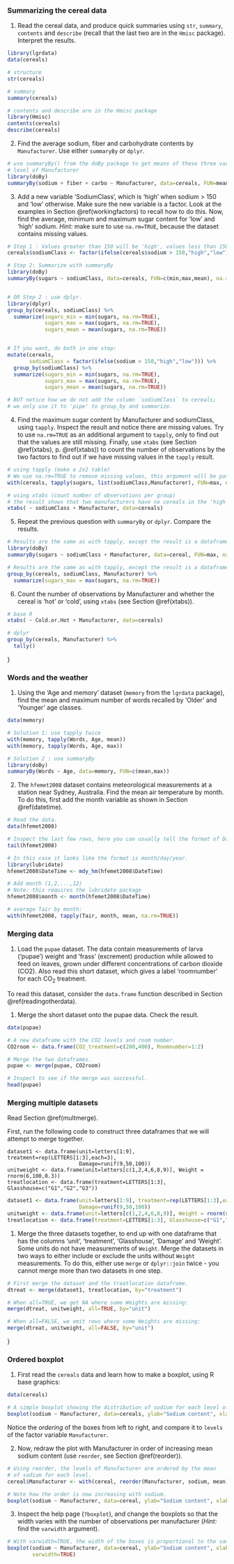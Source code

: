 


### Summarizing the cereal data

1. Read the cereal data, and produce quick summaries using `str`, `summary`,  `contents` and `describe` (recall that the last two are in the `Hmisc` package). Interpret the results.

```r
library(lgrdata)
data(cereals)

# structure
str(cereals)

# summary
summary(cereals)

# contents and describe are in the Hmisc package
library(Hmisc)
contents(cereals)
describe(cereals)
```



2. Find the average sodium, fiber and carbohydrate contents by `Manufacturer`. Use either `summaryBy` or `dplyr`.
```r
# use summaryBy() from the doBy package to get means of these three variables by every
# level of Manufacturer
library(doBy)
summaryBy(sodium + fiber + carbo ~ Manufacturer, data=cereals, FUN=mean)
```


3. Add a new variable 'SodiumClass', which is 'high' when sodium > 150 and 'low' otherwise. Make sure the new variable is a factor. Look at the examples in Section  \@ref(workingfactors) to recall how to do this. Now, find the average, minimum and maximum sugar content for 'low' and 'high' sodium. *Hint:* make sure to use `na.rm=TRUE`, because the dataset contains missing values.
```r
# Step 1 : Values greater than 150 will be 'high', values less than 150 'low'
cereals$sodiumClass <- factor(ifelse(cereals$sodium > 150,"high","low"))

# Step 2: Summarize with summaryBy
library(doBy)
summaryBy(sugars ~ sodiumClass, data=cereals, FUN=c(min,max,mean), na.rm=TRUE)


# OR Step 2 : use dplyr.
library(dplyr)
group_by(cereals, sodiumClass) %>%
  summarize(sugars_min = min(sugars, na.rm=TRUE),
            sugars_max = max(sugars, na.rm=TRUE),
            sugars_mean = mean(sugars, na.rm=TRUE))


# If you want, do both in one step:
mutate(cereals, 
       sodiumClass = factor(ifelse(sodium > 150,"high","low"))) %>% 
  group_by(sodiumClass) %>%
  summarize(sugars_min = min(sugars, na.rm=TRUE),
            sugars_max = max(sugars, na.rm=TRUE),
            sugars_mean = mean(sugars, na.rm=TRUE))

# BUT notice how we do not add the column `sodiumClass` to cereals;
# we only use it to 'pipe' to group_by and summarize.

```


4. Find the maximum sugar content by Manufacturer and sodiumClass, using `tapply`. Inspect the result and notice there are missing values. Try to use `na.rm=TRUE` as an additional argument to `tapply`, only to find out that the values are still missing. Finally, use `xtabs` (see Section  \@ref(xtabs), p.  \@ref(xtabs)) to count the number of observations by the two factors to find out if we have missing values in the `tapply` result.

```r
# using tapply (make a 2x2 table)
# We use na.rm=TRUE to remove missing values, this argument will be passed to max()
with(cereals, tapply(sugars, list(sodiumClass,Manufacturer), FUN=max, na.rm=TRUE))

# using xtabs (count number of observations per group)
# the result shows that two manufacturers have no cereals in the 'high' sodium class
xtabs( ~ sodiumClass + Manufacturer, data=cereals)
```

5. Repeat the previous question with `summaryBy` or `dplyr`. Compare the results.

```r
# Results are the same as with tapply, except the result is a dataframe, not a 2x2 table.
library(doBy)
summaryBy(sugars ~ sodiumClass + Manufacturer, data=cereal, FUN=max, na.rm=TRUE)

# Results are the same as with tapply, except the result is a dataframe, not a 2x2 table.
group_by(cereals, sodiumClass, Manufacturer) %>% 
  summarize(sugars_max = max(sugars, na.rm=TRUE))
```

6. Count the number of observations by Manufacturer and whether the cereal is 'hot' or 'cold', using `xtabs` (see Section  \@ref(xtabs)).

```r
# base R
xtabs( ~ Cold.or.Hot + Manufacturer, data=cereals)

# dplyr
group_by(cereals, Manufacturer) %>%
  tally()
```


}


### Words and the weather

1. Using the 'Age and memory' dataset (`memory` from the `lgrdata` package), find the mean and maximum number of words recalled by 'Older' and 'Younger' age classes.

```r
data(memory)

# Solution 1: use tapply twice
with(memory, tapply(Words, Age, mean))
with(memory, tapply(Words, Age, max))

# Solution 2 : use summaryBy
library(doBy)
summaryBy(Words ~ Age, data=memory, FUN=c(mean,max))
```

2. The `hfemet2008` dataset contains meteorological measurements at a station near Sydney, Australia. Find the mean air temperature by month. To do this, first add the month variable as shown in Section  \@ref(datetime).

```r
# Read the data.
data(hfemet2008)

# Inspect the last few rows, here you can usually tell the format of DateTime
tail(hfemet2008)

# In this case it looks like the format is month/day/year.
library(lubridate)
hfemet2008$DateTime <- mdy_hm(hfemet2008$DateTime)

# Add month (1,2,...,12)
# Note: this requires the lubridate package
hfemet2008$month <- month(hfemet2008$DateTime)

# average Tair by month:
with(hfemet2008, tapply(Tair, month, mean, na.rm=TRUE))
```


### Merging data


1. Load the `pupae` dataset. The data contain measurements of larva ('pupae') weight and 'frass' (excrement) production while allowed to feed on leaves, grown under different concentrations of carbon dioxide (CO2). Also read this short dataset, which gives a label 'roomnumber' for each CO$_2$ treatment.

\begin{verbatim}
|CO2_treatment |Roomnumber  |
|-------------:|-----------:|
|280           |1           |
|400           |2           |
\end{verbatim}

To read this dataset, consider the `data.frame` function described in Section  \@ref(readingotherdata).

1. Merge the short dataset onto the pupae data. Check the result.

```r
data(pupae)

# A new dataframe with the CO2 levels and room number.
CO2room <- data.frame(CO2_treatment=c(280,400), Roomnumber=1:2)

# Merge the two dataframes.
pupae <- merge(pupae, CO2room)

# Inspect to see if the merge was successful.
head(pupae)
```



### Merging multiple datasets

Read Section  \@ref(multmerge).

First, run the following code to construct three dataframes that we will attempt to merge together.

```
dataset1 <- data.frame(unit=letters[1:9], treatment=rep(LETTERS[1:3],each=3),
                       Damage=runif(9,50,100))
unitweight <- data.frame(unit=letters[c(1,2,4,6,8,9)], Weight = rnorm(6,100,0.3))
treatlocation <- data.frame(treatment=LETTERS[1:3], Glasshouse=c("G1","G2","G3"))
```

```r
dataset1 <- data.frame(unit=letters[1:9], treatment=rep(LETTERS[1:3],each=3),
                       Damage=runif(9,50,100))
unitweight <- data.frame(unit=letters[c(1,2,4,6,8,9)], Weight = rnorm(6,100,0.3))
treatlocation <- data.frame(treatment=LETTERS[1:3], Glasshouse=c("G1","G2","G3"))
```


1. Merge the three datasets together, to end up with one dataframe that has the columns 'unit', 'treatment', 'Glasshouse', 'Damage' and 'Weight'. Some units do not have measurements of `Weight`. Merge the datasets in two ways to either include or exclude the units without `Weight` measurements. To do this, either use `merge` or `dplyr::join` twice - you cannot merge more than two datasets in one step.

```r
# First merge the dataset and the treatlocation dataframe.
dtreat <- merge(dataset1, treatlocation, by="treatment")

# When all=TRUE, we get NA where some Weights are missing:
merge(dtreat, unitweight, all=TRUE, by="unit")

# When all=FALSE, we omit rows where some Weights are missing:
merge(dtreat, unitweight, all=FALSE, by="unit")

```

}


### Ordered boxplot

1. First read the `cereals` data and learn how to make a boxplot, using R base graphics:

```r
data(cereals)

# A simple boxplot showing the distribution of sodium for each level of Manufacturer.
boxplot(sodium ~ Manufacturer, data=cereals, ylab="Sodium content", xlab="Manufacturer")
```

Notice the *ordering* of the boxes from left to right, and compare it to `levels` of the factor variable `Manufacturer`.


2. Now, redraw the plot with Manufacturer in order of increasing mean sodium content (use `reorder`, see Section  \@ref(reorder)).

```r
# Using reorder, the levels of Manufacturer are ordered by the mean 
# of sodium for each level.
cereal$Manufacturer <- with(cereal, reorder(Manufacturer, sodium, mean))

# Note how the order is now increasing with sodium.
boxplot(sodium ~ Manufacturer, data=cereal, ylab="Sodium content", xlab="Manufacturer")
```

3. Inspect the help page (`?boxplot`), and change the boxplots so that the width varies with the number of observations per manufacturer (*Hint:* find the `varwidth` argument).

```r
# With varwidth=TRUE, the width of the boxes is proportional to the sample size.
boxplot(sodium ~ Manufacturer, data=cereal, ylab="Sodium content", xlab="Manufacturer",
        varwidth=TRUE)
```


<!-- ### Variances in the I x F {#ifvariance} -->

<!-- Here, we use the tree inventory data from the irrigation by fertilization (I x F) experiment in the Hawkesbury Forest Experiment (HFE) (see Section  \@ref(ifdata}, p.  \@ref(ifdata}). -->

<!-- } -->
<!-- 1. Use only data from 2012 for this exercise. You can use the file \file{HFEIFplotmeans2012.csv} if you want to skip this step. -->
<!-- ```{r } -->
<!-- # Read and prepare data. To use year(), the lubridate package must be loaded. -->
<!-- hfeif <- read.csv('HFEIFplotmeans.csv', stringsAsFactors=FALSE) -->
<!-- hfeif$Date <- as.Date(mdy(hfeif$Date)) -->
<!-- hfeif$Year <- year(hfeif$Date) -->
<!-- hfeif2012 <- subset(hfeif, Year == 2012) -->
<!-- ``` -->

<!-- \item{#ite:variances} \intermed There are four treatments in the dataframe. Calculate the variance of diameter for each of the treatments (this should give four values). These are the *within-treatment* variances. Also calculate the variance of tree diameter across all plots (this is one number). This is the *plot-to-plot variance*. -->

<!-- ```{r } -->
<!-- # Variances across plots within treatments  -->
<!-- withinvar <- with(hfeif2012, tapply(diameter,treat,FUN=var)) -->

<!-- # Variance of diameter across all plots -->
<!-- plotvar <- var(hfeif2012$diameter) -->
<!-- ``` -->


<!-- 1. In \ref{ite:variances}, also calculate the mean within-treatment variance. Compare the value to the plot-to-plot variance. What can you tentatively conclude about the treatment effect? -->
<!-- ```{r } -->
<!-- # Average within-treatment variance -->
<!-- mean(withinvar) -->

<!-- # Variance across all plots -->
<!-- plotvar -->

<!-- # Variance within treatments seems much smaller than -->
<!-- # the variance across all plots. -->
<!-- # This indicates that there is likely a treatment effect. -->
<!-- ``` -->


<!-- } -->





